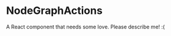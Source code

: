 
<Meta title="@flapjs/modules/node/graph/NodeGraphActions"
    component={NodeGraphActions}/>

# NodeGraphActions

A React component that needs some love. Please describe me! :(

<Props of={NodeGraphActions}/>

